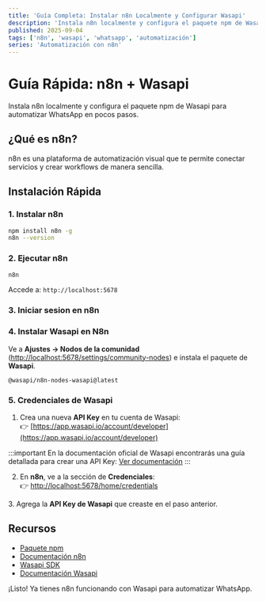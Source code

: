 ```yaml
---
title: 'Guía Completa: Instalar n8n Localmente y Configurar Wasapi'
description: 'Instala n8n localmente y configura el paquete npm de Wasapi para automatizar WhatsApp en pocos pasos.'
published: 2025-09-04
tags: ['n8n', 'wasapi', 'whatsapp', 'automatización']
series: 'Automatización con n8n'
---
```



# Guía Rápida: n8n + Wasapi

Instala n8n localmente y configura el paquete npm de Wasapi para automatizar WhatsApp en pocos pasos.

## ¿Qué es n8n?

n8n es una plataforma de automatización visual que te permite conectar servicios y crear workflows de manera sencilla.

## Instalación Rápida

### 1. Instalar n8n

```bash
npm install n8n -g
n8n --version
```

<TerminalMock />

### 2. Ejecutar n8n

```bash
n8n
```

Accede a: `http://localhost:5678`

<BrowserMock />

### 3. Iniciar sesion en n8n

<MacScreenMock 
  title="Iniciar sesion en n8n" 
  url="localhost:5678" 
  showImage={true}
  imageAlt="Iniciar sesion en n8n"  
  imageUrl="loginn8n.webp" 
/>

### 4. Instalar Wasapi en N8n

Ve a **Ajustes → Nodos de la comunidad** ([http://localhost:5678/settings/community-nodes](http://localhost:5678/settings/community-nodes)) e instala el paquete de **Wasapi**.

```
@wasapi/n8n-nodes-wasapi@latest
```
<MacScreenMock 
  title="" 
  url="settings/community-nodes" 
  showImage={true}
  imageAlt="Instalar Wasapi en N8n"  
  imageUrl="wasapinode.webp" 
/>

### 5. Credenciales de Wasapi

1. Crea una nueva **API Key** en tu cuenta de Wasapi:  
   👉 [https://app.wasapi.io/account/developer](https://app.wasapi.io/account/developer)

:::important
En la documentación oficial de Wasapi encontrarás una guía detallada para crear una API Key: [Ver documentación](https://ayuda.wasapi.io/es/articles/8843315-uso-de-la-api-de-wasapi)
:::

<MacScreenMock 
  title="" 
  url="account/developer" 
  showImage={true}
  imageAlt="Credenciales de Wasapi"  
  imageUrl="modalApiKey.webp" 
/>

2. En **n8n**, ve a la sección de **Credenciales**:  
   👉 [http://localhost:5678/home/credentials](http://localhost:5678/home/credentials)


<MacScreenMock 
  title="" 
  url="home/credentials" 
  showImage={true}
  imageAlt="Credenciales de Wasapi"  
  imageUrl="addNewCredential.webp" 
/>
3. Agrega la **API Key de Wasapi** que creaste en el paso anterior.

<MacScreenMock 
  title="" 
  url="home/credentials" 
  showImage={true}
  imageAlt="Credenciales de Wasapi"  
  imageUrl="credencialInput.webp" 
/>

## Recursos

- [Paquete npm](https://www.npmjs.com/package/@laiyon/n8n-nodes-wasapi)
- [Documentación n8n](https://docs.n8n.io/)
- [Wasapi SDK](https://github.com/juanalvarezpro/wasapi-sdk)
- [Documentación Wasapi](https://ayuda.wasapi.io/es/articles/8843315-uso-de-la-api-de-wasapi)

¡Listo! Ya tienes n8n funcionando con Wasapi para automatizar WhatsApp.